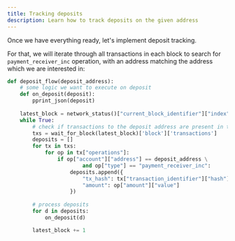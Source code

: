 ```yaml
---
title: Tracking deposits
description: Learn how to track deposits on the given address
---
```


Once we have everything ready, let's implement deposit tracking.

For that, we will iterate through all transactions in each block to search for `payment_receiver_inc` operation, with an address matching the address which we are interested in:


```python
def deposit_flow(deposit_address):
    # some logic we want to execute on deposit
    def on_deposit(deposit):
        pprint_json(deposit)
    
    latest_block = network_status()["current_block_identifier"]["index"]
    while True:
        # check if transactions to the deposit address are present in the latest block
        txs = wait_for_block(latest_block)['block']['transactions']
        deposits = []
        for tx in txs:
            for op in tx["operations"]:
                if op["account"]["address"] == deposit_address \
                        and op["type"] == "payment_receiver_inc":
                    deposits.append({
                        "tx_hash": tx["transaction_identifier"]["hash"],
                        "amount": op["amount"]["value"]
                    })
        
        # process deposits
        for d in deposits:
            on_deposit(d)

        latest_block += 1
```

